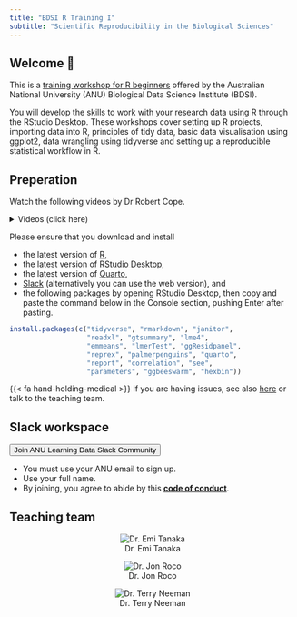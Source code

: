 ```yaml
---
title: "BDSI R Training I"
subtitle: "Scientific Reproducibility in the Biological Sciences"
---
```



## Welcome 👋

This is a [training workshop for R beginners](](https://bdsi.anu.edu.au/training-courses/available-courses/bdsi-r-training-i-scientific-reproducibility-biological-sciences)) offered by the Australian National University (ANU) Biological Data Science Institute (BDSI).

You will develop the skills to work with your research data using R through the RStudio Desktop. These workshops cover setting up R projects, importing data into R, principles of tidy data, basic data visualisation using ggplot2, data wrangling using tidyverse and setting up a reproducible statistical workflow in R.

## Preperation 

<i class='fas fa-video'></i> Watch the following videos by Dr Robert Cope.

<details>
<summary>Videos (click here)</summary>

<video width="100%" controls>
<source src="https://github.com/anu-bdsi/training-R1/raw/main/videos/projects_reading_data_2.mp4" type="video/mp4">
</video>

<video width="100%" controls>
<source src="https://github.com/anu-bdsi/training-R1/raw/main/videos/R_intro_packages.mp4" type="video/mp4">
</video>

</details>

Please ensure that you download and install 

- the latest version of [R](https://cran.csiro.au/),
- the latest version of [RStudio Desktop](https://posit.co/download/rstudio-desktop/), 
- the latest version of [Quarto](https://quarto.org/docs/get-started/), 
- [Slack](https://slack.com/intl/en-au) (alternatively you can use the web version), and 
- the following packages by opening RStudio Desktop, then copy and paste the command below in the Console section, pushing Enter after pasting.

```r
install.packages(c("tidyverse", "rmarkdown", "janitor", 
                   "readxl", "gtsummary", "lme4", 
                   "emmeans", "lmerTest", "ggResidpanel",
                   "reprex", "palmerpenguins", "quarto",
                   "report", "correlation", "see",
                   "parameters", "ggbeeswarm", "hexbin"))
```

{{< fa hand-holding-medical >}} If you are having issues, see also [here](https://learnr.numbat.space/chapter1) or talk to the teaching team.

::: {.callout-note icon=false style="width:100%"}

## <i class='fab fa-slack'></i> [Slack workspace]{#slack}

::: w-100

[<button class="button">Join ANU Learning Data Slack Community</button>](https://join.slack.com/t/anulearningdata/signup){.no-decoration}

:::

- You must use your ANU email to sign up. 
- Use your full name. 
- By joining, you agree to abide by this [**code of conduct**](/slack.html).

:::

## Teaching team 

::: {layout-ncol=3 style="text-align:center;"}


![Dr. Emi Tanaka](slides/images/emi-square.png){.circle-image-120}

![Dr. Jon Roco](slides/images/dummy.jpg){.circle-image-120}

![Dr. Terry Neeman](slides/images/terry.jpeg){.circle-image-120}

:::

